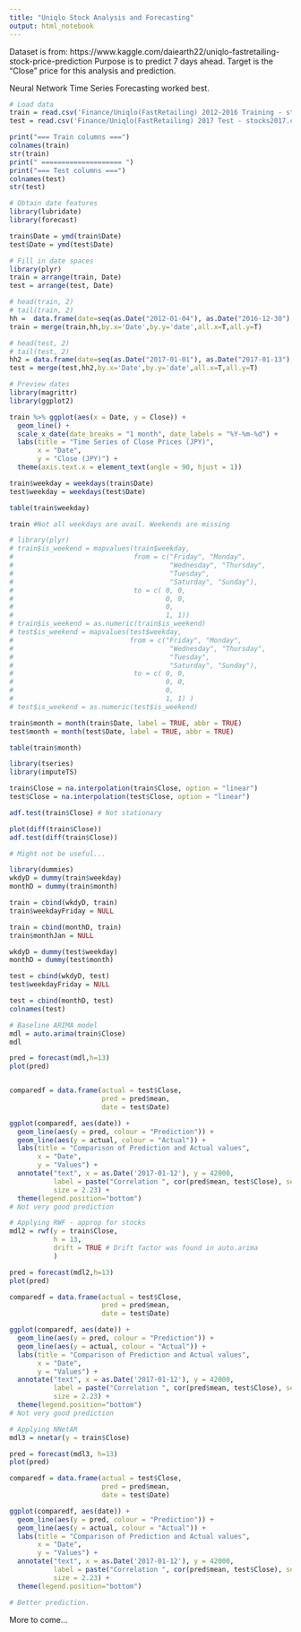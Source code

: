```yaml
---
title: "Uniqlo Stock Analysis and Forecasting"
output: html_notebook
---
```


Dataset is from: https://www.kaggle.com/daiearth22/uniqlo-fastretailing-stock-price-prediction
Purpose is to predict 7 days ahead.
Target is the "Close" price for this analysis and prediction.

Neural Network Time Series Forecasting worked best.

```r
# Load data
train = read.csv('Finance/Uniqlo(FastRetailing) 2012-2016 Training - stocks2012-2016.csv', header = TRUE)
test = read.csv('Finance/Uniqlo(FastRetailing) 2017 Test - stocks2017.csv', header = TRUE)

print("=== Train columns ===")
colnames(train)
str(train)
print(" ==================== ")
print("=== Test columns ===")
colnames(test)
str(test)
```

```r
# Obtain date features
library(lubridate)
library(forecast)

train$Date = ymd(train$Date)
test$Date = ymd(test$Date)

# Fill in date spaces
library(plyr)
train = arrange(train, Date)
test = arrange(test, Date)

# head(train, 2)
# tail(train, 2)
hh =  data.frame(date=seq(as.Date("2012-01-04"), as.Date("2016-12-30"), by="days"))
train = merge(train,hh,by.x='Date',by.y='date',all.x=T,all.y=T)

# head(test, 2)
# tail(test, 2)
hh2 = data.frame(date=seq(as.Date("2017-01-01"), as.Date("2017-01-13"), by="days"))
test = merge(test,hh2,by.x='Date',by.y='date',all.x=T,all.y=T)

```

```r

# Preview dates
library(magrittr)
library(ggplot2)

train %>% ggplot(aes(x = Date, y = Close)) +
  geom_line() +
  scale_x_date(date_breaks = "1 month", date_labels = "%Y-%m-%d") +
  labs(title = "Time Series of Close Prices (JPY)",
       x = "Date",
       y = "Close (JPY)") +
  theme(axis.text.x = element_text(angle = 90, hjust = 1))

```

```r
train$weekday = weekdays(train$Date)
test$weekday = weekdays(test$Date)

table(train$weekday)

train #Not all weekdays are avail. Weekends are missing

# library(plyr)
# train$is_weekend = mapvalues(train$weekday,
#                              from = c("Friday", "Monday", 
#                                       "Wednesday", "Thursday", 
#                                       "Tuesday", 
#                                       "Saturday", "Sunday"),
#                              to = c( 0, 0,
#                                      0, 0,
#                                      0,
#                                      1, 1))
# train$is_weekend = as.numeric(train$is_weekend)
# test$is_weekend = mapvalues(test$weekday,
#                             from = c("Friday", "Monday", 
#                                       "Wednesday", "Thursday", 
#                                       "Tuesday", 
#                                       "Saturday", "Sunday"),
#                              to = c( 0, 0,
#                                      0, 0,
#                                      0,
#                                      1, 1) )
# test$is_weekend = as.numeric(test$is_weekend)

train$month = month(train$Date, label = TRUE, abbr = TRUE)
test$month = month(test$Date, label = TRUE, abbr = TRUE)

table(train$month)

```



```r
library(tseries)
library(imputeTS)

train$Close = na.interpolation(train$Close, option = "linear")
test$Close = na.interpolation(test$Close, option = "linear")

adf.test(train$Close) # Not stationary

plot(diff(train$Close))
adf.test(diff(train$Close))
```

```r
# Might not be useful...

library(dummies)
wkdyD = dummy(train$weekday)
monthD = dummy(train$month)

train = cbind(wkdyD, train)
train$weekdayFriday = NULL

train = cbind(monthD, train)
train$monthJan = NULL

wkdyD = dummy(test$weekday)
monthD = dummy(test$month)

test = cbind(wkdyD, test)
test$weekdayFriday = NULL

test = cbind(monthD, test)
colnames(test)
```

```r
# Baseline ARIMA model
mdl = auto.arima(train$Close)
mdl

pred = forecast(mdl,h=13)
plot(pred)


comparedf = data.frame(actual = test$Close,
                       pred = pred$mean,
                       date = test$Date)

ggplot(comparedf, aes(date)) + 
  geom_line(aes(y = pred, colour = "Prediction")) + 
  geom_line(aes(y = actual, colour = "Actual")) +
  labs(title = "Comparison of Prediction and Actual values",
       x = "Date",
       y = "Values") +
  annotate("text", x = as.Date('2017-01-12'), y = 42000, 
           label = paste("Correlation ", cor(pred$mean, test$Close), sep = " "),
           size = 2.23) +
  theme(legend.position="bottom")
# Not very good prediction


```

```r
# Applying RWF - approp for stocks
mdl2 = rwf(y = train$Close,
           h = 13,
           drift = TRUE # Drift factor was found in auto.arima
           )

pred = forecast(mdl2,h=13)
plot(pred)

comparedf = data.frame(actual = test$Close,
                       pred = pred$mean,
                       date = test$Date)

ggplot(comparedf, aes(date)) + 
  geom_line(aes(y = pred, colour = "Prediction")) + 
  geom_line(aes(y = actual, colour = "Actual")) +
  labs(title = "Comparison of Prediction and Actual values",
       x = "Date",
       y = "Values") +
  annotate("text", x = as.Date('2017-01-12'), y = 42000, 
           label = paste("Correlation ", cor(pred$mean, test$Close), sep = " "),
           size = 2.23) +
  theme(legend.position="bottom")
# Not very good prediction
```

```r

# Applying NNetAR 
mdl3 = nnetar(y = train$Close)

pred = forecast(mdl3, h=13)
plot(pred)

comparedf = data.frame(actual = test$Close,
                       pred = pred$mean,
                       date = test$Date)

ggplot(comparedf, aes(date)) + 
  geom_line(aes(y = pred, colour = "Prediction")) + 
  geom_line(aes(y = actual, colour = "Actual")) +
  labs(title = "Comparison of Prediction and Actual values",
       x = "Date",
       y = "Values") +
  annotate("text", x = as.Date('2017-01-12'), y = 42000, 
           label = paste("Correlation ", cor(pred$mean, test$Close), sep = " "),
           size = 2.23) +
  theme(legend.position="bottom")

# Better prediction. 
```

More to come...


